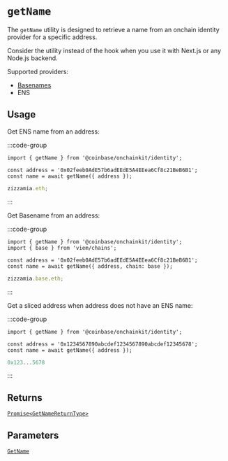 # `getName`

The `getName` utility is designed to retrieve a name from an onchain identity
provider for a specific address.

Consider the utility instead of the hook when you
use it with Next.js or any Node.js backend.

Supported providers:

- [Basenames](https://www.base.org/names)
- ENS

## Usage

Get ENS name from an address:

:::code-group

```tsx [code]
import { getName } from '@coinbase/onchainkit/identity';

const address = '0x02feeb0AdE57b6adEEdE5A4EEea6Cf8c21BeB6B1';
const name = await getName({ address });
```

```ts [return value]
zizzamia.eth;
```

:::

Get Basename from an address:

:::code-group

```tsx [code]
import { getName } from '@coinbase/onchainkit/identity';
import { base } from 'viem/chains';

const address = '0x02feeb0AdE57b6adEEdE5A4EEea6Cf8c21BeB6B1';
const name = await getName({ address, chain: base });
```

```ts [return value]
zizzamia.base.eth;
```


:::

Get a sliced address when address does not have an ENS name:

:::code-group

```tsx [code]
import { getName } from '@coinbase/onchainkit/identity';

const address = '0x1234567890abcdef1234567890abcdef12345678';
const name = await getName({ address });
```

```ts [return value]
0x123...5678
```

:::

## Returns

[`Promise<GetNameReturnType>`](/identity/types#getnamereturntype)

## Parameters

[`GetName`](/identity/types#getname)
